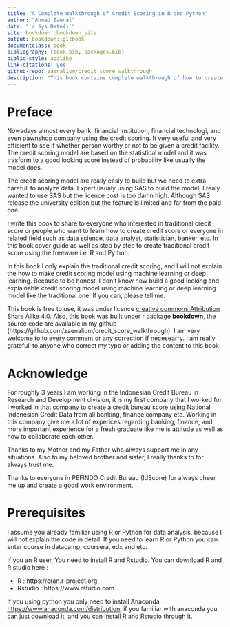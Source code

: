 ```yaml
--- 
title: "A Complete Walkthrough of Credit Scoring in R and Python"
author: "Ahmad Zaenal"
date: "`r Sys.Date()`"
site: bookdown::bookdown_site
output: bookdown::gitbook
documentclass: book
bibliography: [book.bib, packages.bib]
biblio-style: apalike
link-citations: yes
github-repo: zaenalium/credit_score_walkthrough
description: "This book contains complete walkthrough of how to create a Credit Scoring using R and Python from scratch. This book also will explain in detail how to create a credit score with codes and examples"
---
```


# Preface {-}

Nowadays almost every bank, financial institution, financial technologi, and even pawnshop company  using the credit scoring. It very useful and very efficient to see if whether person worthy or not to be given a credit facility. The credit scoring model are based on the statistical model and it was trasform to a good looking score instead of probability like usually the model does. 

The credit scoring model are really easly to build but we need to extra carefull to analyze data. Expert usualy using SAS to build the model, I realy wanted to use SAS but the licence cost is too damn high. Although SAS release the university edition but the feature is limited and far from the paid one.
 
I write this book to share to everyone who interested in traditional credit score or people who want to learn how to create credit score or everyone in related field such as data science, data analyst, statistician, banker, etc. In this book cover guide as well as step by step to create traditional credit score using the freeware i.e. R and Python.

In this book I only explain the traditional credit scoring, and I will not explain the how to make credit scoring model using machine learning or deep learning. Because to be honest, I don't know how build a good looking and explainable credit scoring model using machine learning or deep learning model like the traditional one. If you can, please tell me.

This book is free to use, it was under licence [creative commons Attribution Share Alike 4.0](https://creativecommons.org/licenses/by-sa/4.0/). Also, this book was built under r package **bookdown**, the source code are available in my github (https://github.com/zaenalium/credit_score_walkthrough). I am very welcome to to every comment or any correction if necesearry. I am really gratefull to anyone who correct my typo or adding the content to this book.


# Acknowledge {-}

For roughly 3 years I am working in the Indonesian Credit Bureau in Research and Development division, it is my first company that I worked for. I worked in that company to create a credit bureau score using National Indonesian Credit Data from all banking, finance company etc.  Working in this company give me a lot of experices regarding banking, finance, and more important experience for a fresh graduate like me is attitude as well as how to collaborate each other.

Thanks to my Mother and my Father who always support me in any situations. Also to my beloved brother and sister, I really thanks to for always trust me. 

Thanks to  everyone in PEFINDO Credit Bureau (IdScore) for always cheer me up and create a good work environment.


# Prerequisites {-}

I assume you already familiar using R or Python for data analysis, because I will not explain the code in detail. If you need to learn R or Python you can enter course in datacamp, coursera, edx and etc. 

If you an R user, You need to install R and Rstudio. You can download R and R studio here :

 * R : https://cran.r-project.org
 * Rstudio : https://www.rstudio.com
 
If you using python you only need to install Anaconda <https://www.anaconda.com/distribution>, if you familiar with anaconda you can just download it, and you can install R and Rstudio through it. 

